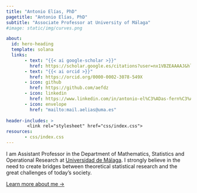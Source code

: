 ```yaml
---
title: "Antonio Elías, PhD"
pagetitle: "Antonio Elías, PhD"
subtitle: "Associate Professor at University of Málaga"
#image: static/img/curves.png

about:
  id: hero-heading
  template: solana
  links:
       - text: "{{< ai google-scholar >}}" 
         href: https://scholar.google.es/citations?user=nx1VBZEAAAAJ&hl=es
       - text: "{{< ai orcid >}}" 
         href: https://orcid.org/0000-0002-3078-549X
       - icon: github
         href: https://github.com/aefdz
       - icon: linkedin
         href: https://www.linkedin.com/in/antonio-el%C3%ADas-fern%C3%A1ndez-656ab495/
       - icon: envelope
         href: "mailto:mail.aelias@uma.es"
         
header-includes: >
        <link rel="stylesheet" href="css/index.css">
resources:
       - css/index.css
---
```


::: {#hero-heading}

I am Assistant Professor in the Department of Mathematics, Statistics and Operational Research at [Universidad de Málaga](https://www.uma.es/). I strongly believe in the need to create bridges between theoretical statistical research and the great challenges of today's society.

[Learn more about me &rarr;](/about){.about-links .subtitle}

:::
